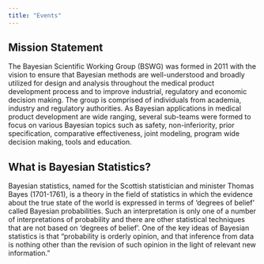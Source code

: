 ```yaml
---
title: "Events"
---
```


<!-- ## About the Bayesian Scientific Working Group -->

## Mission Statement

The Bayesian Scientific Working Group (BSWG) was formed in 2011 with the vision to ensure that Bayesian methods are well-understood and broadly utilized for design and analysis throughout the medical product development process and to improve industrial, regulatory and economic decision making. The group is comprised of individuals from academia, industry and regulatory authorities. As Bayesian applications in medical product development are wide ranging, several sub-teams were formed to focus on various Bayesian topics such as safety, non-inferiority, prior specification, comparative effectiveness, joint modeling, program wide decision making, tools and education.

## What is Bayesian Statistics?

Bayesian statistics, named for the Scottish statistician and minister Thomas Bayes (1701-1761), is a theory in the field of statistics in which the evidence about the true state of the world is expressed in terms of 'degrees of belief' called Bayesian probabilities. Such an interpretation is only one of a number of interpretations of probability and there are other statistical techniques that are not based on 'degrees of belief'. One of the key ideas of Bayesian statistics is that "probability is orderly opinion, and that inference from data is nothing other than the revision of such opinion in the light of relevant new information."
